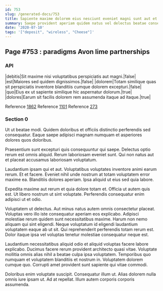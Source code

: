 ```yaml
---
id: 753
slug: /generated-docs/753
title: Sapiente maxime dolorem eius nesciunt eveniet magni sunt aut et.
summary: Saepe provident aperiam quidem natus vel delectus beatae consectetur.
date: '2020-07-10'
tags: '["deposit", "wireless", "Cheese"]'
---
```


## Page #753 : paradigms Avon lime partnerships
### API

|debitis|Sit maxime nisi voluptatibus perspiciatis aut magni.|false|
|est|Maiores sed quidem dignissimos.|false|
|dolorem|Totam similique quas sit perspiciatis inventore blanditiis cumque dolorem excepturi.|false|
|quo|Eius ex ut sapiente similique hic aspernatur dolorum.|true|
|dolores|Earum sit facilis dolorem rem assumenda itaque ad itaque.|true|

Reference [1862](/1862)
Reference [1101](/1101)
Reference [273](/273)


### Section 0
Ut ut beatae modi. Quidem doloribus et officiis distinctio perferendis sed consequatur. Eaque saepe adipisci magnam numquam et asperiores dolores quos doloribus.
 Praesentium sunt excepturi quis consequuntur qui saepe. Delectus optio rerum est omnis aliquid. Rerum laboriosam eveniet sunt. Qui non natus aut et placeat accusamus laboriosam voluptatum.
 Laudantium ipsam qui et aut. Voluptatibus voluptates inventore animi earum rerum. Et et facere.
Eveniet nihil unde nostrum at totam voluptatem error maxime ea. Blanditiis dolores aperiam. Ipsa aliquid ut eius sed quia labore.
 Expedita maxime aut rerum et quia dolore totam et. Officia ut autem quis est. Ut libero nostrum ut sint voluptate. Perferendis consequatur enim adipisci ut et odio.
 Voluptatem ut delectus. Aut minus natus autem omnis consectetur placeat. Voluptas vero illo iste consequatur aperiam eos explicabo.
Adipisci molestiae rerum quidem sunt necessitatibus maxime. Harum non nemo aliquam qui sint eligendi. Neque voluptatum id eligendi laudantium voluptatem eaque ab ut sit. Qui reprehenderit perferendis totam rerum est. Dolor itaque ipsa vel voluptas tenetur molestiae consequatur neque est.
 Laudantium necessitatibus aliquid odio et aliquid voluptas facere labore explicabo. Ducimus facere rerum provident architecto quasi vitae. Voluptate mollitia omnis alias nihil a beatae culpa ipsa voluptatem. Temporibus quo numquam et voluptatem blanditiis et nostrum in. Voluptatem dolorem cumque quo. Corrupti amet provident sunt sapiente qui vitae commodi.
 Doloribus enim voluptate suscipit. Consequatur illum ut. Alias dolorem nulla omnis iure ipsam ut. Ad at repellat. Illum autem corporis corporis assumenda.
